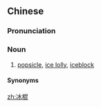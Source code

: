 ==Chinese==
{{zh-forms}}

===Pronunciation===
{{zh-pron
|m=bīnggùn,er=y
|c=bing1 gwan3
|cat=n
}}

===Noun===
{{zh-noun}}

# [[popsicle]], [[ice lolly]], [[iceblock]]

====Synonyms====
{{zh-dial}}

[[zh:冰棍]]